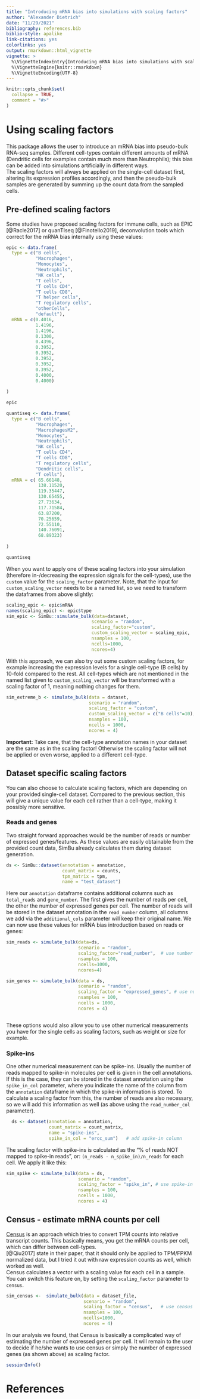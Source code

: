 ```yaml
---
title: "Introducing mRNA bias into simulations with scaling factors"
author: "Alexander Dietrich"
date: "11/29/2021"
bibliography: references.bib
biblio-style: apalike
link-citations: yes
colorlinks: yes
output: rmarkdown::html_vignette
vignette: >
  %\VignetteIndexEntry{Introducing mRNA bias into simulations with scaling factors}
  %\VignetteEngine{knitr::rmarkdown}
  %\VignetteEncoding{UTF-8}
---
```


```r
knitr::opts_chunk$set(
  collapse = TRUE,
  comment = "#>"
)
```

# Using scaling factors 

This package allows the user to introduce an mRNA bias into pseudo-bulk RNA-seq samples. Different cell-types contain different amounts of mRNA (Dendritic cells for examples contain much more than Neutrophils); this bias can be added into simulations artificially in different ways. \
The scaling factors will always be applied on the single-cell dataset first, altering its expression profiles accordingly, and then the pseudo-bulk samples are generated by summing up the count data from the sampled cells. 


## Pre-defined scaling factors

Some studies have proposed scaling factors for immune cells, such as EPIC [@Racle2017] or quanTIseq [@Finotello2019],
deconvolution tools which correct for the mRNA bias internally using these values:

```r
epic <- data.frame(
  type = c("B cells", 
           "Macrophages",
           "Monocytes", 
           "Neutrophils",
           "NK cells",
           "T cells",
           "T cells CD4",
           "T cells CD8",
           "T helper cells",
           "T regulatory cells",
           "otherCells",
           "default"),
  mRNA = c(0.4016,
           1.4196,
           1.4196,
           0.1300,
           0.4396,
           0.3952,
           0.3952,
           0.3952,
           0.3952,
           0.3952,
           0.4000,
           0.4000)
  
)

epic
```

```r
quantiseq <- data.frame(
  type = c("B cells",
           "Macrophages",
           "MacrophagesM2",
           "Monocytes",
           "Neutrophils",
           "NK cells",
           "T cells CD4",
           "T cells CD8",
           "T regulatory cells",
           "Dendritic cells",
           "T cells"),
  mRNA = c( 65.66148,
            138.11520,
            119.35447,
            130.65455,
            27.73634,
            117.71584,
            63.87200,
            70.25659,
            72.55110,
            140.76091,
            68.89323)
  
)

quantiseq
```


When you want to apply one of these scaling factors into your simulation (therefore in-/decreasing the expression signals for the cell-types), use the `custom` value for the `scaling_factor` parameter. Note, that the input for `custom_scaling_vector` needs to be a named list, so we need to transform the dataframes from above slightly:

```r
scaling_epic <- epic$mRNA
names(scaling_epic) <- epic$type
sim_epic <- SimBu::simulate_bulk(data=dataset,
                                scenario = "random",
                                scaling_factor="custom", 
                                custom_scaling_vector = scaling_epic, 
                                nsamples = 100, 
                                ncells=1000,
                                ncores=4)

```


With this approach, we can also try out some custom scaling factors, for example increasing the expression levels for a single cell-type (B cells) by 10-fold compared to the rest. All cell-types which are not mentioned in the named list given to `custom_scaling_vector` will be transformed with a scaling factor of 1, meaning nothing changes for them.

```r
sim_extreme_b <- simulate_bulk(data = dataset, 
                               scenario = "random",
                               scaling_factor = "custom",
                               custom_scaling_vector = c("B cells"=10), 
                               nsamples = 100, 
                               ncells = 1000, 
                               ncores = 4)

```

**Important:** Take care, that the cell-type annotation names in your dataset are the same as in the scaling factor! Otherwise the scaling factor will not be applied or even worse, applied to a different cell-type.

## Dataset specific scaling factors

You can also choose to calculate scaling factors, which are depending on your provided single-cell dataset. Compared to the previous section, this will give a unique value for each cell rather than a cell-type, making it possibly more sensitive. 

### Reads and genes

Two straight forward approaches would be the number of reads or number of expressed genes/features. As these values are easily obtainable from the provided count data, SimBu already calculates them during dataset generation.
```r
ds <- SimBu::dataset(annotation = annotation,
                     count_matrix = counts,
                     tpm_matrix = tpm,
                     name = "test_dataset")

```

Here our `annotation` dataframe contains additional columns such as `total_reads` and `gene_number`. The first gives the number of reads per cell, the other the number of expressed genes per cell. The number of reads will be stored in the dataset annotation in the `read_number` column, all columns we add via the `additional_cols` parameter will keep their original name.  We can now use these values for mRNA bias introduction based on reads or genes:

```r

sim_reads <- simulate_bulk(data=ds, 
                           scenario = "random", 
                           scaling_factor="read_number",  # use number of reads as scaling factor
                           nsamples = 100, 
                           ncells=1000, 
                           ncores=4)

sim_genes <- simulate_bulk(data = ds,
                           scenario = "random",
                           scaling_factor = "expressed_genes", # use number of expressed genes column as scaling factor
                           nsamples = 100,
                           ncells = 1000,
                           ncores = 4)



```

These options would also allow you to use other numerical measurements you have for the single cells as scaling factors, such as weight or size for example.


### Spike-ins

One other numerical measurement can be spike-ins. Usually the number of reads mapped to spike-in molecules per cell is given in the cell annotations. If this is the case, they can be stored in the dataset annotation using the `spike_in_col` parameter, where you indicate the name of the column from the `annotation` dataframe in which the spike-in information is stored. To calculate a scaling factor from this, the number of reads are also necessary, so we will add this information as well (as above using the `read_number_col` parameter).

```r
  ds <- dataset(annotation = annotation,
                count_matrix = count_matrix,
                name = "spike-ins",
                spike_in_col = "ercc_sum")   # add spike-in column

```

The scaling factor with spike-ins is calculated as the "% of reads NOT mapped to spike-in reads", or: `(n_reads - n_spike_in)/n_reads` for each cell. We apply it like this:

```r
sim_spike <- simulate_bulk(data = ds,
                           scenario = "random",
                           scaling_factor = "spike_in", # use spike-in scaling factor
                           nsamples = 100,
                           ncells = 1000,
                           ncores = 4)
```


## Census - estimate mRNA counts per cell

[Census](http://cole-trapnell-lab.github.io/monocle-release/docs/#census) is an 
approach which tries to convert TPM counts into relative transcript counts. This 
basically means, you get the mRNA counts per cell, which can differ between cell-types. \
[@Qiu2017] state in their paper, that it should only be applied to TPM/FPKM normalized
data, but I tried it out with raw expression counts as well, which worked as well. \
Census calculates a vector with a scaling value for each cell in a sample. 
You can switch this feature on, by setting the `scaling_factor` parameter to `census`.

```r
sim_census <-  simulate_bulk(data = dataset_file,
                             scenario = "random", 
                             scaling_factor = "census",   # use census scaling factor
                             nsamples = 100, 
                             ncells=1000, 
                             ncores = 4)
```


In our analysis we found, that Census is basically a complicated way of estimating the number of expressed genes per cell. It will remain to the user to decide if he/she wants to use census or simply the number of expressed genes (as shown above) as scaling factor.

```r
sessionInfo()
```


# References
